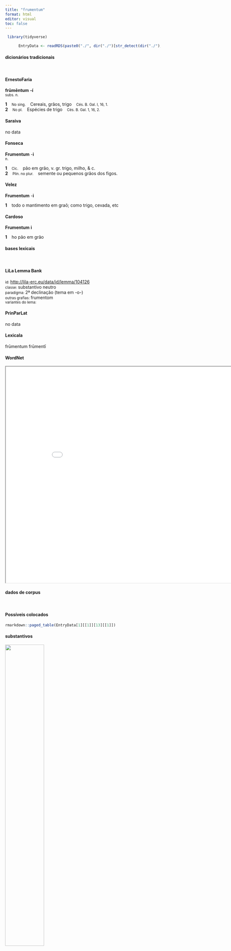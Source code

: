 ```yaml
---
title: "frumentum"
format: html
editor: visual
toc: false
---
```



```r
 library(tidyverse) 

      EntryData <- readRDS(paste0("./", dir("./")[str_detect(dir("./"), "_xx102-114-117-109-101-110-116-117-109xx_.rds")]))

```


#### dicionários tradicionais

&emsp;




::: panel-tabset

#### ErnestoFaria

<b>frūmēntum</b> <b>-í</b> <br> <small>subs. n.</small> <br> <small></small>   <p> <b>1</b> &ensp; <small>No sing.</small> &ensp; Cereais, grãos, trigo &ensp; <small>Cés. B. Gal. I, 16, 1.</small> <br> <b>2</b> &ensp; <small>No pl.</small> &ensp; Espécies de trigo &ensp; <small>Cés. B. Gal. 1, 16, 2.</small> </p>




#### Saraiva

no data




#### Fonseca

<b>Frumentum</b> -<b>i</b> <br> <small>n.</small>   <p> <b>1</b> &ensp; <small>Cic.</small> &ensp; pão em grão, v. gr. trigo, milho, & c. <br> <b>2</b> &ensp; <small>Plin. no plur.</small> &ensp; semente ou pequenos grãos dos figos. </p>




#### Velez

<b>Frumentum</b> -<b>i</b>   <p> <b>1</b> &ensp; todo o mantimento em graõ; como trigo, cevada, etc </p>




#### Cardoso

<b>Frumentum</b> <b>i</b>   <p> <b>1</b> &ensp; ho pão em grão </p>


:::



#### bases lexicais

&emsp;






::: panel-tabset

#### LiLa Lemma Bank

<small> id: </small> <a href=' http://lila-erc.eu/data/id/lemma/104126 ' target="_blank"> http://lila-erc.eu/data/id/lemma/104126 </a> <br>
<small> classe: </small> substantivo neutro   <br>
<small> paradigma: </small> 2ª declinação (tema em -o-) <br>
<small> outras grafias: </small> frumentom <br>
<small> variantes do lema: </small>  <br>





#### PrinParLat

no data




#### Lexicala

frūmentum 
 frūmentī




#### WordNet

<iframe width='900' height='700' src='Media/Tree__xx102-114-117-109-101-110-116-117-109xx__sem_type_lexemes_pt.html'>

</iframe>


:::



#### dados de corpus

&emsp;




::: panel-tabset

#### Possíveis colocados

```r

rmarkdown::paged_table(EntryData[1][[1]][13][[1]])

```


#### substantivos

![](./Media/wordcloud__xx102-114-117-109-101-110-116-117-109xx__BY_collocate_scoreSUBST.webp){width=50% fig-alt='This chart plots collocate by scoreSUBST, for the headword frumentum here are all the values plotted: collocate: commeatus; scoreSUBST: 3. collocate: inopia; scoreSUBST: 3. collocate: ex; scoreSUBST: 0'}




#### adjetivos

![](./Media/wordcloud__xx102-114-117-109-101-110-116-117-109xx__BY_collocate_scoreADJ.webp){width=50% fig-alt='This chart plots collocate by scoreADJ, for the headword frumentum here are all the values plotted: collocate: commeatus; scoreADJ: 0. collocate: inopia; scoreADJ: 0. collocate: ex; scoreADJ: 0'}




#### verbos

![](./Media/wordcloud__xx102-114-117-109-101-110-116-117-109xx__BY_collocate_scoreVERBO.webp){width=50% fig-alt='This chart plots collocate by scoreVERBO, for the headword frumentum here are all the values plotted: collocate: commeatus; scoreVERBO: 0. collocate: inopia; scoreVERBO: 0. collocate: ex; scoreVERBO: 0'}




#### advérbios

![](./Media/wordcloud__xx102-114-117-109-101-110-116-117-109xx__BY_collocate_scoreADV.webp){width=50% fig-alt='This chart plots collocate by scoreADV, for the headword frumentum here are all the values plotted: collocate: commeatus; scoreADV: 0. collocate: inopia; scoreADV: 0. collocate: ex; scoreADV: 0'}




#### preposições e conjunções

![](./Media/wordcloud__xx102-114-117-109-101-110-116-117-109xx__BY_collocate_scoreFUNC.webp){width=50% fig-alt='This chart plots collocate by scoreFUNC, for the headword frumentum here are all the values plotted: collocate: commeatus; scoreFUNC: 0. collocate: inopia; scoreFUNC: 0. collocate: ex; scoreFUNC: 20'}


:::



::: panel-tabset

#### ExemplosTraduzidos

<p> <b>frumentum</b> ex agris in loca tuta comportatur <br> <small> Cic.Att.5.18.2 <br> e o trigo está sendo amontoado dos campos para um local seguro. <small> [JDD] </small> </small> </p>
; <p> postridie eius diei praeter castra Caesaris suas copias traduxit et milibus passuum duobus ultra eum castra fecit eo consilio uti <b>frumento</b> commeatuque qui ex Sequanis et Haeduis supportaretur Caesarem intercluderet <br> <small> Caes.Gal.1.48.2 <br> No dia seguinte, conduziu suas tropas ao longo do acampamento de César e assentou seu acampamento a dois mil passos além dele com a intenção de privar César do trigo e das provisões que eram transportados dos sequanos e do éduos. <small> [JDD] </small> </small> </p>
; <p> is quod in his locis inopia <b>frumenti</b> erat praefectos tribunosque militum complures in finitimas ciuitates <b>frumenti</b> commeatusque petendi causa dimisit quo in numero est T. Terrasidius missus in Unellos Essuuiosque M. Trebius Gallus in Coriosolitas Q. Uelanius cum T. Sillio in Uenetos <br> <small> Caes.Gal.3.7.3 <br> Ele, visto que neste lugares havia escassez de trigo, enviou vários oficiais e tribunos dos soldados às cidades vizinhas para buscar trigo e provisões; e nesse número, foram enviados Tito Terrasídio aos esúvios, Marco Trébio Galo aos coriosolitas, Quinto Velânio com Tito Sílio aos vênetos. <small> [JDD, de outra edição] </small> </small> </p>
; <p> omnes uici atque omnia aedificia quae quisque conspexerat incendebantur pecora interficiebantur praeda ex omnibus locis agebatur <b>frumenta</b> non solum a tanta hominum iumentorumque multitudine consumebantur sed etiam anni tempore atque imbribus procubuerant ut si qui etiam in praesentia se occultassent tamen his deducto exercitu rerum omnium inopia pereundum uideretur <br> <small> Caes.Gal.6.43.2 <br> Todas os povoados e todos os edifícios que cada um avistava eram incendiados, o gado era morto, a presa era levada de todos os lugares, as plantações de trigo não só eram destruídas por uma tão grande multidão de jumentos e de homens, mas também eram tombadas pela estação do ano e pelas chuvas, de modo que, se alguns se escondessem no presente, se via, contudo, que iriam perecer com a escassez de todas as coisas, depois de retirado o exército. <small> [JDD, de outra edição] </small> </small> </p>





#### Frequência por autor

![](./Media/barchart__xx102-114-117-109-101-110-116-117-109xx__lemma_BY_author_Frequencies.webp){width=50% fig-alt='This charts plots the frequency of lemma by author_Frequencies. The Caesar subcorpus registers the highest normalized frequency, with the value of 13.22 and an absolute frequency of 35. The Vergilius subcorpus follows, with a normalized frequency of 0 and an absolute frequency of 0. the subcorpus with the least normalized frequency is Ovidius with the normalized value of 0 and an absolute freqeuncy of 0. here are all the values: subcorpus: Caesar ; normalized frequency: 35 ; absolute frequency: 13.218521036332. subcorpus: Cicero ; normalized frequency: 8 ; absolute frequency: 0.498367845306621. subcorpus: Horatius ; normalized frequency: 1 ; absolute frequency: 0.888020602077968. subcorpus: Ovidius ; normalized frequency: 0 ; absolute frequency: 0. subcorpus: Phaedrus ; normalized frequency: 0 ; absolute frequency: 0. subcorpus: Sallustius ; normalized frequency: 1 ; absolute frequency: 0.927557740469344. subcorpus: Seneca ; normalized frequency: 1 ; absolute frequency: 0.186633321513223. subcorpus: Suetonius ; normalized frequency: 0 ; absolute frequency: 0. subcorpus: Tacitus ; normalized frequency: 0 ; absolute frequency: 0. subcorpus: Vergilius ; normalized frequency: 0 ; absolute frequency: 0. subcorpus: Hieronymus ; normalized frequency: 1 ; absolute frequency: 2.24668613794653'}




#### Frequência por gênero

![](./Media/barchart__xx102-114-117-109-101-110-116-117-109xx__lemma_BY_genre_Frequencies.webp){width=50% fig-alt='This charts plots the frequency of lemma by genre_Frequencies. The Prosa.histórica subcorpus registers the highest normalized frequency, with the value of 8.76 and an absolute frequency of 36. The Poesia.épica subcorpus follows, with a normalized frequency of 0 and an absolute frequency of 0. the subcorpus with the least normalized frequency is Poesia.didática with the normalized value of 0 and an absolute freqeuncy of 0. here are all the values: subcorpus: Prosa.histórica ; normalized frequency: 36 ; absolute frequency: 8.76360184035639. subcorpus: Prosa.filosófica ; normalized frequency: 1 ; absolute frequency: 0.164741931763892. subcorpus: Prosa.oratória ; normalized frequency: 4 ; absolute frequency: 0.384050387410828. subcorpus: Prosa.epistolográfica ; normalized frequency: 4 ; absolute frequency: 1.05991149738997. subcorpus: Poesia.lírica ; normalized frequency: 1 ; absolute frequency: 0.84125515268781. subcorpus: Poesia.didática ; normalized frequency: 0 ; absolute frequency: 0. subcorpus: Poesia.trágica ; normalized frequency: 0 ; absolute frequency: 0. subcorpus: Poesia.épica ; normalized frequency: 0 ; absolute frequency: 0. subcorpus: Prosa.ficcional ; normalized frequency: 1 ; absolute frequency: 2.24668613794653'}




#### Frequência por século

![](./Media/barchart__xx102-114-117-109-101-110-116-117-109xx__lemma_BY_period_Frequencies.webp){width=50% fig-alt='This charts plots the frequency of lemma by period_Frequencies. The IV.d.C. subcorpus registers the highest normalized frequency, with the value of 2.25 and an absolute frequency of 1. The I.a.C. subcorpus follows, with a normalized frequency of 2.09 and an absolute frequency of 45. the subcorpus with the least normalized frequency is II.d.C. with the normalized value of 0 and an absolute freqeuncy of 0. here are all the values: subcorpus: I.a.C. ; normalized frequency: 45 ; absolute frequency: 2.09448452408657. subcorpus: I.d.C. ; normalized frequency: 1 ; absolute frequency: 0.152975370965275. subcorpus: II.d.C. ; normalized frequency: 0 ; absolute frequency: 0. subcorpus: IV.d.C. ; normalized frequency: 1 ; absolute frequency: 2.24668613794653'}


:::

